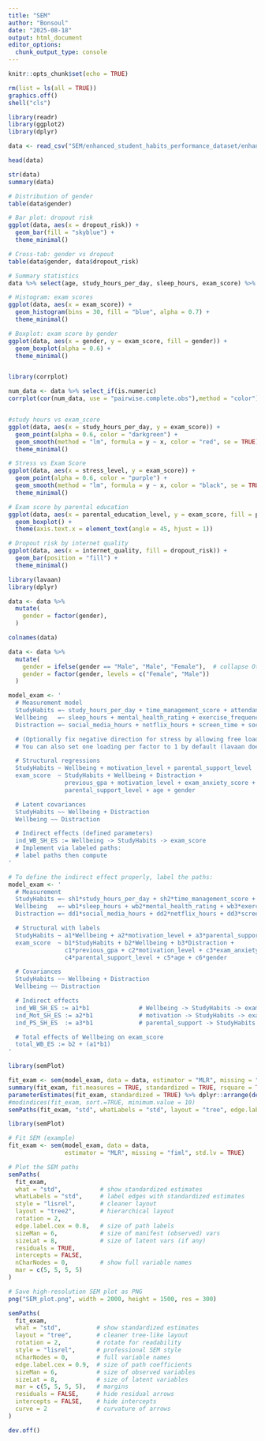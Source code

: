 ```yaml
---
title: "SEM"
author: "Bonsoul"
date: "2025-08-18"
output: html_document
editor_options: 
  chunk_output_type: console
---
```




```r
knitr::opts_chunk$set(echo = TRUE)
```

```r
rm(list = ls(all = TRUE))
graphics.off()
shell("cls")
```

```r
library(readr)
library(ggplot2)
library(dplyr)

data <- read_csv("SEM/enhanced_student_habits_performance_dataset/enhanced_student_habits_performance_dataset.csv")

head(data)

```

```r
str(data)
summary(data)

```

```r
# Distribution of gender
table(data$gender)

# Bar plot: dropout risk
ggplot(data, aes(x = dropout_risk)) +
  geom_bar(fill = "skyblue") +
  theme_minimal()

# Cross-tab: gender vs dropout
table(data$gender, data$dropout_risk)


```

```r
# Summary statistics
data %>% select(age, study_hours_per_day, sleep_hours, exam_score) %>% summary()

# Histogram: exam scores
ggplot(data, aes(x = exam_score)) +
  geom_histogram(bins = 30, fill = "blue", alpha = 0.7) +
  theme_minimal()

# Boxplot: exam score by gender
ggplot(data, aes(x = gender, y = exam_score, fill = gender)) +
  geom_boxplot(alpha = 0.6) +
  theme_minimal()



```

```r
library(corrplot)

num_data <- data %>% select_if(is.numeric)
corrplot(cor(num_data, use = "pairwise.complete.obs"),method = "color")


#study hours vs exam_score
ggplot(data, aes(x = study_hours_per_day, y = exam_score)) +
  geom_point(alpha = 0.6, color = "darkgreen") +
  geom_smooth(method = "lm", formula = y ~ x, color = "red", se = TRUE) +
  theme_minimal()


```


```r
# Stress vs Exam Score
ggplot(data, aes(x = stress_level, y = exam_score)) +
  geom_point(alpha = 0.6, color = "purple") +
  geom_smooth(method = "lm", formula = y ~ x, color = "black", se = TRUE) +
  theme_minimal()

```

```r
# Exam score by parental education
ggplot(data, aes(x = parental_education_level, y = exam_score, fill = parental_education_level)) +
  geom_boxplot() +
  theme(axis.text.x = element_text(angle = 45, hjust = 1))

```

```r
# Dropout risk by internet quality
ggplot(data, aes(x = internet_quality, fill = dropout_risk)) +
  geom_bar(position = "fill") +
  theme_minimal()
```

```r
library(lavaan)
library(dplyr)
```

```r

data <- data %>%
  mutate(
    gender = factor(gender),
  )

```

```r
colnames(data)
```


```r
data <- data %>%
  mutate(
    gender = ifelse(gender == "Male", "Male", "Female"),  # collapse Other into Female
    gender = factor(gender, levels = c("Female", "Male"))
  )


```


```r
model_exam <- '
  # Measurement model
  StudyHabits =~ study_hours_per_day + time_management_score + attendance_percentage
  Wellbeing   =~ sleep_hours + mental_health_rating + exercise_frequency + stress_level
  Distraction =~ social_media_hours + netflix_hours + screen_time + social_activity

  # (Optionally fix negative direction for stress by allowing free loading and interpret sign)
  # You can also set one loading per factor to 1 by default (lavaan does this automatically).

  # Structural regressions
  StudyHabits ~ Wellbeing + motivation_level + parental_support_level
  exam_score  ~ StudyHabits + Wellbeing + Distraction +
                previous_gpa + motivation_level + exam_anxiety_score +
                parental_support_level + age + gender

  # Latent covariances
  StudyHabits ~~ Wellbeing + Distraction
  Wellbeing ~~ Distraction

  # Indirect effects (defined parameters)
  ind_WB_SH_ES := Wellbeing -> StudyHabits -> exam_score
  # Implement via labeled paths:
  # label paths then compute
'

# To define the indirect effect properly, label the paths:
model_exam <- '
  # Measurement
  StudyHabits =~ sh1*study_hours_per_day + sh2*time_management_score + sh3*attendance_percentage
  Wellbeing   =~ wb1*sleep_hours + wb2*mental_health_rating + wb3*exercise_frequency + wb4*stress_level
  Distraction =~ dd1*social_media_hours + dd2*netflix_hours + dd3*screen_time + dd4*social_activity

  # Structural with labels
  StudyHabits ~ a1*Wellbeing + a2*motivation_level + a3*parental_support_level
  exam_score  ~ b1*StudyHabits + b2*Wellbeing + b3*Distraction +
                c1*previous_gpa + c2*motivation_level + c3*exam_anxiety_score +
                c4*parental_support_level + c5*age + c6*gender

  # Covariances
  StudyHabits ~~ Wellbeing + Distraction
  Wellbeing ~~ Distraction

  # Indirect effects
  ind_WB_SH_ES := a1*b1              # Wellbeing -> StudyHabits -> exam_score
  ind_Mot_SH_ES := a2*b1             # motivation -> StudyHabits -> exam_score
  ind_PS_SH_ES  := a3*b1             # parental_support -> StudyHabits -> exam_score

  # Total effects of Wellbeing on exam_score
  total_WB_ES := b2 + (a1*b1)
'

```

```r
library(semPlot)
```



```r
fit_exam <- sem(model_exam, data = data, estimator = "MLR", missing = "fiml", std.lv = TRUE)
summary(fit_exam, fit.measures = TRUE, standardized = TRUE, rsquare = TRUE)
parameterEstimates(fit_exam, standardized = TRUE) %>% dplyr::arrange(desc(abs(std.all)))
#modindices(fit_exam, sort.=TRUE, minimum.value = 10)
semPaths(fit_exam, "std", whatLabels = "std", layout = "tree", edge.label.cex = 0.8)
```



```r
library(semPlot)

# Fit SEM (example)
fit_exam <- sem(model_exam, data = data, 
                estimator = "MLR", missing = "fiml", std.lv = TRUE)

# Plot the SEM paths
semPaths(
  fit_exam,
  what = "std",           # show standardized estimates
  whatLabels = "std",     # label edges with standardized estimates
  style = "lisrel",       # cleaner layout
  layout = "tree2",       # hierarchical layout
  rotation = 2,
  edge.label.cex = 0.8,   # size of path labels
  sizeMan = 6,            # size of manifest (observed) vars
  sizeLat = 8,            # size of latent vars (if any)
  residuals = TRUE,
  intercepts = FALSE,
  nCharNodes = 0,         # show full variable names
  mar = c(5, 5, 5, 5)
)

```

```r
# Save high-resolution SEM plot as PNG
png("SEM_plot.png", width = 2000, height = 1500, res = 300)

semPaths(
  fit_exam,
  what = "std",          # show standardized estimates
  layout = "tree",       # cleaner tree-like layout
  rotation = 2,          # rotate for readability
  style = "lisrel",      # professional SEM style
  nCharNodes = 0,        # full variable names
  edge.label.cex = 0.9,  # size of path coefficients
  sizeMan = 6,           # size of observed variables
  sizeLat = 8,           # size of latent variables
  mar = c(5, 5, 5, 5),   # margins
  residuals = FALSE,     # hide residual arrows
  intercepts = FALSE,    # hide intercepts
  curve = 2              # curvature of arrows
)

dev.off()
```



